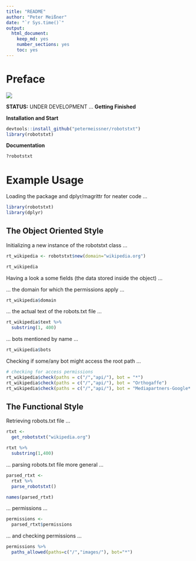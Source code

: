 ```yaml
---
title: "README"
author: "Peter Meißner"
date: "`r Sys.time()`"
output: 
  html_document: 
    keep_md: yes
    number_sections: yes
    toc: yes
---
```


# Preface

![](logo/robotstxt.png)

**STATUS:** UNDER DEVELOPMENT ... **Getting Finished**


**Installation and Start**

```r
devtools::install_github("petermeissner/robotstxt")
library(robotstxt)
```


**Documentation**

```r
?robotstxt
```




# Example Usage 

Loading the package and dplyr/magrittr for neater code  ... 

```r
library(robotstxt)
library(dplyr)
```

## The Object Oriented Style

Initializing a new instance of the robotstxt class ... 
```r
rt_wikipedia <- robotstxt$new(domain="wikipedia.org")

rt_wikipedia
```


Having a look a some fields (the data stored inside the object) ... 

... the domain for which the permissions apply ... 

```r
rt_wikipedia$domain
```

... the actual text of the robots.txt file ... 

```r
rt_wikipedia$text %>% 
  substring(1, 400) 
```

... bots mentioned by name ...

```r
rt_wikipedia$bots
```

Checking if some/any bot might access the root path ... 

```r
# checking for access permissions
rt_wikipedia$check(paths = c("/","api/"), bot = "*")
rt_wikipedia$check(paths = c("/","api/"), bot = "Orthogaffe")
rt_wikipedia$check(paths = c("/","api/"), bot = "Mediapartners-Google*  ")
```

## The Functional Style

Retrieving robots.txt file ... 

```r
rtxt <- 
  get_robotstxt("wikipedia.org") 

rtxt %>% 
  substring(1,400)
``` 


... parsing robots.txt file more general ... 

```r
parsed_rtxt <- 
  rtxt %>% 
  parse_robotstxt() 

names(parsed_rtxt)
``` 

... permissions ... 

```r
permissions <- 
  parsed_rtxt$permissions
``` 


... and checking permissions ... 

```r
permissions %>% 
  paths_allowed(paths=c("/","images/"), bot="*")
```















